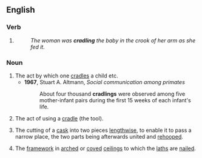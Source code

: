 ==English==

===Verb===
{{head|en|verb form}}

# {{present participle of|cradle|lang=en|nocat=1}}
#: ''The woman was '''cradling''' the baby in the crook of her arm as she fed it.''

===Noun===
{{en-noun}}

# The act by which one [[cradle]]s a child etc.
#* '''1967''', Stuart A. Altmann, ''Social communication among primates''
#*: About four thousand '''cradlings''' were observed among five mother-infant pairs during the first 15 weeks of each infant's life.
# The act of using a [[cradle]] (the tool).
# {{lb|en|coopering}} The cutting of a [[cask]] into two pieces [[lengthwise]], to enable it to pass a narrow place, the two parts being afterwards united and [[rehoop]]ed.
# {{lb|en|carpentry}} The [[framework]] in [[arched]] or [[coved]] [[ceiling]]s to which the [[lath]]s are [[nail]]ed.
#: {{rfquotek|Knight}}

{{Webster 1913}}